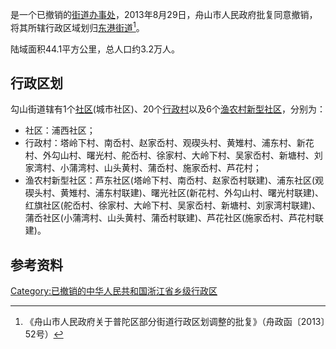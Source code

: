 '''{{PAGENAMEBASE}}'''是{{PRC admin/fullname|33/09/03}}一个已撤销的[[街道办事处|街道办事处]]，2013年8月29日，舟山市人民政府批复同意撤销{{PAGENAMEBASE}}，将其所辖行政区域划归[[东港街道|东港街道]]<ref>《舟山市人民政府关于普陀区部分街道行政区划调整的批复》（舟政函〔2013〕52号）</ref>。

陆域面积44.1平方公里，总人口约3.2万人。

== 行政区划 ==
勾山街道辖有1个[[社区|社区]](城市社区)、20个[[行政村|行政村]]以及6个[[渔农村新型社区|渔农村新型社区]]，分别为：
* 社区：浦西社区；
* 行政村：塔岭下村、南岙村、赵家岙村、观碶头村、黄雉村、浦东村、新花村、外勾山村、曙光村、舵岙村、徐家村、大岭下村、吴家岙村、新塘村、刘家湾村、小蒲湾村、山头黄村、蒲岙村、施家岙村、芦花村；
* 渔农村新型社区：芦东社区(塔岭下村、南岙村、赵家岙村联建)、浦东社区(观碶头村、黄雉村、浦东村联建)、曙光社区(新花村、外勾山村、曙光村联建)、红旗社区(舵岙村、徐家村、大岭下村、吴家岙村、新塘村、刘家湾村联建)、蒲岙社区(小蒲湾村、山头黄村、蒲岙村联建)、芦花社区(施家岙村、芦花村联建)。

== 参考资料 ==
{{reflist}}

[[Category:已撤销的中华人民共和国浙江省乡级行政区|Category:已撤销的中华人民共和国浙江省乡级行政区]]